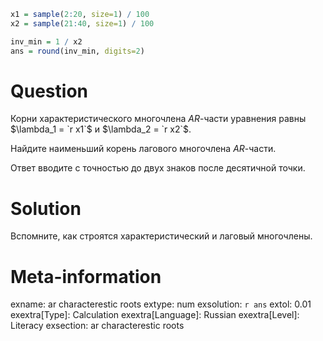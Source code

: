 ```r
x1 = sample(2:20, size=1) / 100
x2 = sample(21:40, size=1) / 100

inv_min = 1 / x2
ans = round(inv_min, digits=2)
```

Question
========

Корни характеристического многочлена $AR$-части уравнения равны $\lambda_1 = `r x1`$ и $\lambda_2 = `r x2`$.

Найдите наименьший корень лагового многочлена $AR$-части. 

Ответ вводите с точностью до двух знаков после десятичной точки. 

Solution
========

Вспомните, как строятся характеристический и лаговый многочлены. 

Meta-information
================
exname: ar characterestic roots
extype: num
exsolution: `r ans`
extol: 0.01
exextra[Type]: Calculation
exextra[Language]: Russian
exextra[Level]: Literacy
exsection: ar characterestic roots
